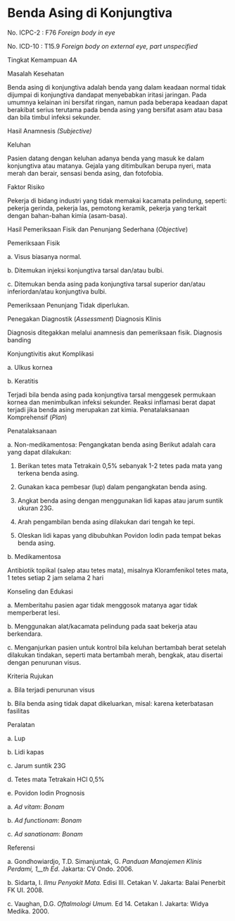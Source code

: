 # Benda Asing di Konjungtiva

No. ICPC-2 : F76 _Foreign body in eye_

No. ICD-10 : T15.9 _Foreign body on external eye, part unspecified_

Tingkat Kemampuan 4A

Masalah Kesehatan

Benda asing di konjungtiva adalah benda yang dalam keadaan normal tidak dijumpai di konjungtiva dandapat menyebabkan iritasi jaringan. Pada umumnya kelainan ini bersifat ringan, namun pada beberapa keadaan dapat berakibat serius terutama pada benda asing yang bersifat asam atau basa dan bila timbul infeksi sekunder.

Hasil Anamnesis _(Subjective)_

Keluhan

Pasien datang dengan keluhan adanya benda yang masuk ke dalam konjungtiva atau matanya. Gejala yang ditimbulkan berupa nyeri, mata merah dan berair, sensasi benda asing, dan fotofobia.

Faktor Risiko

 

Pekerja di bidang industri yang tidak memakai kacamata pelindung, seperti: pekerja gerinda, pekerja las, pemotong keramik, pekerja yang terkait dengan bahan-bahan kimia (asam-basa).

Hasil Pemeriksaan Fisik dan Penunjang Sederhana (_Objective_)

Pemeriksaan Fisik

a. Visus biasanya normal.

b. Ditemukan injeksi konjungtiva tarsal dan/atau bulbi.

c. Ditemukan benda asing pada konjungtiva tarsal superior dan/atau inferiordan/atau konjungtiva bulbi.

Pemeriksaan Penunjang Tidak diperlukan.

Penegakan Diagnostik (_Assessment_) Diagnosis Klinis

Diagnosis ditegakkan melalui anamnesis dan pemeriksaan fisik. Diagnosis banding

Konjungtivitis akut Komplikasi

a. Ulkus kornea

b. Keratitis

Terjadi bila benda asing pada konjungtiva tarsal menggesek permukaan kornea dan menimbulkan infeksi sekunder. Reaksi inflamasi berat dapat terjadi jika benda asing merupakan zat kimia. Penatalaksanaan Komprehensif (_Plan_)

Penatalaksanaan

a. Non-medikamentosa: Pengangkatan benda asing Berikut adalah cara yang dapat dilakukan:

1) Berikan tetes mata Tetrakain 0,5% sebanyak 1-2 tetes pada mata yang terkena benda asing.

2) Gunakan kaca pembesar (lup) dalam pengangkatan benda asing.

3) Angkat benda asing dengan menggunakan lidi kapas atau jarum suntik ukuran 23G.

4) Arah pengambilan benda asing dilakukan dari tengah ke tepi.

5) Oleskan lidi kapas yang dibubuhkan Povidon Iodin pada tempat bekas benda asing.

 

b. Medikamentosa

Antibiotik topikal (salep atau tetes mata), misalnya Kloramfenikol tetes mata, 1 tetes setiap 2 jam selama 2 hari

Konseling dan Edukasi

a. Memberitahu pasien agar tidak menggosok matanya agar tidak memperberat lesi.

b. Menggunakan alat/kacamata pelindung pada saat bekerja atau berkendara.

c. Menganjurkan pasien untuk kontrol bila keluhan bertambah berat setelah dilakukan tindakan, seperti mata bertambah merah, bengkak, atau disertai dengan penurunan visus.

Kriteria Rujukan

a. Bila terjadi penurunan visus

b. Bila benda asing tidak dapat dikeluarkan, misal: karena keterbatasan fasilitas

Peralatan

a. Lup

b. Lidi kapas

c. Jarum suntik 23G

d. Tetes mata Tetrakain HCl 0,5%

e. Povidon Iodin Prognosis

a. _Ad vitam_: _Bonam_

b. _Ad functionam_: _Bonam_

c. _Ad sanationam_: _Bonam_

Referensi

a. Gondhowiardjo, T.D. Simanjuntak, G. _Panduan Manajemen Klinis Perdami, 1__th_ _Ed_. Jakarta: CV Ondo. 2006.

b. Sidarta, I. _Ilmu Penyakit Mata._ Edisi III. Cetakan V. Jakarta: Balai Penerbit FK UI. 2008.

c. Vaughan, D.G. _Oftalmologi Umum._ Ed 14. Cetakan I. Jakarta: Widya Medika. 2000.

 
